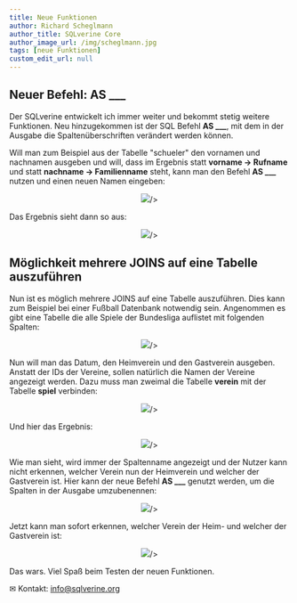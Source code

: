 ```yaml
---
title: Neue Funktionen
author: Richard Scheglmann
author_title: SQLverine Core
author_image_url: /img/scheglmann.jpg
tags: [neue Funktionen]
custom_edit_url: null
---
```

## Neuer Befehl: AS ___

Der SQLverine entwickelt ich immer weiter und bekommt stetig weitere Funktionen. Neu hinzugekommen ist der SQL Befehl **AS ___**, mit dem in der Ausgabe die Spaltenüberschriften verändert werden können. 

Will man zum Beispiel aus der Tabelle "schueler" den vornamen und nachnamen ausgeben und will, dass im Ergebnis statt **vorname -> Rufname** und statt **nachname -> Familienname** steht, kann man den Befehl **AS ___** nutzen und einen neuen Namen eingeben:

<center>
  <img className='customImageBorder'
  src={require('./assets/as1.png').default} 
  
/>
</center>

Das Ergebnis sieht dann so aus:

<center>
  <img className='customImageBorder'
  src={require('./assets/as2.png').default} 
  
/>
</center>

## Möglichkeit mehrere JOINS auf eine Tabelle auszuführen

Nun ist es möglich mehrere JOINS auf eine Tabelle auszuführen. Dies kann zum Beispiel bei einer Fußball Datenbank notwendig sein. Angenommen es gibt eine Tabelle die alle Spiele der Bundesliga auflistet mit folgenden Spalten:

<center>
  <img className='customImageBorder'
  src={require('./assets/as3.png').default} 
  
/>
</center>

Nun will man das Datum, den Heimverein und den Gastverein ausgeben. Anstatt der IDs der Vereine, sollen natürlich die Namen der Vereine angezeigt werden. Dazu muss man zweimal die Tabelle **verein** mit der Tabelle **spiel** verbinden:

<center>
  <img className='customImageBorder'
  src={require('./assets/as4.png').default} 
  
/>
</center>

Und hier das Ergebnis:

<center>
  <img className='customImageBorder'
  src={require('./assets/as5.png').default} 
  
/>
</center>

Wie man sieht, wird immer der Spaltenname angezeigt und der Nutzer kann nicht erkennen, welcher Verein nun der Heimverein und welcher der Gastverein ist.
Hier kann der neue Befehl **AS ___** genutzt werden, um die Spalten in der Ausgabe umzubenennen:

<center>
  <img className='customImageBorder'
  src={require('./assets/as6.png').default} 
  
/>
</center>

Jetzt kann man sofort erkennen, welcher Verein der Heim- und welcher der Gastverein ist:

<center>
  <img className='customImageBorder'
  src={require('./assets/as7.png').default} 
  
/>
</center>

Das wars. Viel Spaß beim Testen der neuen Funktionen. 

<p>&#9993; Kontakt: <a href="mailto:info@sqlverine.org">info@sqlverine.org</a></p>
